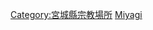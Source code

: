 {{日本行政區劃分類導航|佛寺}}
{{Commonscat|Temples in Miyagi prefecture}}
[[Category:宮城縣宗教場所|Category:宮城縣宗教場所]]
[[Category:日本各都道府縣佛寺|Miyagi]]